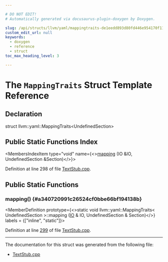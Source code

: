 ```yaml
---

# DO NOT EDIT!
# Automatically generated via docusaurus-plugin-doxygen by Doxygen.

slug: /api/structs/llvm/yaml/mappingtraits-de1eedd893d80fd446e954170f116efc
custom_edit_url: null
keywords:
  - doxygen
  - reference
  - struct
toc_max_heading_level: 3

---
```





# The `MappingTraits` Struct Template Reference

<DoxygenPage pluginConfig={pluginConfig}>



## Declaration

<CodeBlock>struct llvm::yaml::MappingTraits&lt;UndefinedSection&gt;</CodeBlock>

## Public Static Functions Index

<MembersIndex>

<MembersIndexItem
  type="void"
  name={<><a href="#a340720991c26524cf0bbe66bf194138b">mapping</a> (IO &amp;IO, UndefinedSection &amp;Section)</>}>
</MembersIndexItem>

</MembersIndex>


Definition at line 298 of file <a href="/docs/api/files/lib/lib/textapi/textstub-cpp">TextStub.cpp</a>.

<SectionDefinition>

## Public Static Functions

### mapping() {#a340720991c26524cf0bbe66bf194138b}

<MemberDefinition
  prototype={<>static void llvm::yaml::MappingTraits&lt; UndefinedSection &gt;::mapping (<a href="/docs/api/classes/llvm/yaml/io">IO</a> &amp; IO, UndefinedSection &amp; Section)</>}
  labels = {["inline", "static"]}>

Definition at line <a href="/docs/api/files/lib/lib/textapi/textstub-cpp/#l00299">299</a> of file <a href="/docs/api/files/lib/lib/textapi/textstub-cpp">TextStub.cpp</a>.
</MemberDefinition>

</SectionDefinition>

<hr/>

The documentation for this struct was generated from the following file:

<ul>
<li><a href="/docs/api/files/lib/lib/textapi/textstub-cpp">TextStub.cpp</a></li>
</ul>

</DoxygenPage>
